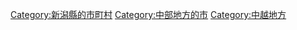 {{Commonscat|Ojiya, Niigata}}
{{Catmore}}

{{DEFAULTSORT:Ojiya}}
[[Category:新潟縣的市町村|Category:新潟縣的市町村]]
[[Category:中部地方的市|Category:中部地方的市]]
[[Category:中越地方|Category:中越地方]]